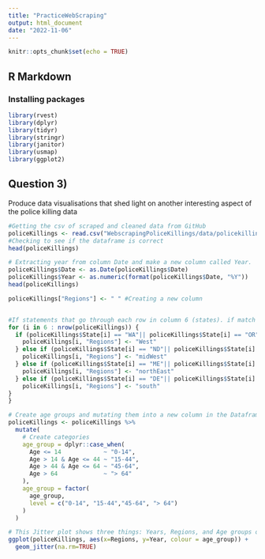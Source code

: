 ---
title: "PracticeWebScraping"
output: html_document
date: "2022-11-06"
---

```{r setup, include=FALSE}
knitr::opts_chunk$set(echo = TRUE)
```

## R Markdown

### Installing packages
```{r libraries, warning=FALSE, message=FALSE}
library(rvest)
library(dplyr)
library(tidyr)
library(stringr)
library(janitor)
library(usmap)
library(ggplot2)
```


## Question 3) 
Produce data visualisations that shed light on another interesting aspect of the police killing data

```{r echo=TRUE}
#Getting the csv of scraped and cleaned data from GitHub
policeKillings <- read.csv("WebscrapingPoliceKillings/data/policekillings202210.csv") 
#Checking to see if the dataframe is correct
head(policeKillings)
```
```{r echo=TRUE}
# Extracting year from column Date and make a new column called Year.
policeKillings$Date <- as.Date(policeKillings$Date)
policeKillings$Year <- as.numeric(format(policeKillings$Date, "%Y"))
head(policeKillings)
```




```{r}
policeKillings["Regions"] <- " " #Creating a new column


#If statements that go through each row in column 6 (states). if match is found, a region is entered
for (i in 6 : nrow(policeKillings)) {
  if (policeKillings$State[i] == "WA"|| policeKillings$State[i] == "OR"|| policeKillings$State[i] == "CA"|| policeKillings$State[i] == "NV"|| policeKillings$State[i] == "ID"|| policeKillings$State[i] == "MT"|| policeKillings$State[i] == "WY"|| policeKillings$State[i] == "UT"|| policeKillings$State[i] == "AZ"|| policeKillings$State[i] == "NM"|| policeKillings$State[i] == "CO" || policeKillings$State[i] == "AK"|| policeKillings$State[i] == "HI") {
    policeKillings[i, "Regions"] <- "West"
  } else if (policeKillings$State[i] == "ND"|| policeKillings$State[i] == "MN"|| policeKillings$State[i] == "SD"|| policeKillings$State[i] == "IA"|| policeKillings$State[i] == "NE"|| policeKillings$State[i] == "KS"|| policeKillings$State[i] == "MO"|| policeKillings$State[i] == "WI"|| policeKillings$State[i] == "IL"|| policeKillings$State[i] == "MI"|| policeKillings$State[i] == "IN"|| policeKillings$State[i] == "OH") {
    policeKillings[i, "Regions"] <- "midWest"
  } else if (policeKillings$State[i] == "ME"|| policeKillings$State[i] == "NH"|| policeKillings$State[i] == "VT"|| policeKillings$State[i] == "MA"|| policeKillings$State[i] == "CT"|| policeKillings$State[i] == "RI"|| policeKillings$State[i] == "NY"|| policeKillings$State[i] == "NJ"|| policeKillings$State[i] == "PA") {
    policeKillings[i, "Regions"] <- "northEast"
  } else if (policeKillings$State[i] == "DE"|| policeKillings$State[i] == "MD"|| policeKillings$State[i] == "DC"|| policeKillings$State[i] == "VA"|| policeKillings$State[i] == "WV"|| policeKillings$State[i] == "KY"|| policeKillings$State[i] == "TN"|| policeKillings$State[i] == "SC"|| policeKillings$State[i] == "GA"|| policeKillings$State[i] == "FL"|| policeKillings$State[i] == "AL"|| policeKillings$State[i] == "MS"|| policeKillings$State[i] == "LA"|| policeKillings$State[i] == "AR"|| policeKillings$State[i] == "OK"|| policeKillings$State[i] == "TX"|| policeKillings$State[i] == "NC") {
    policeKillings[i, "Regions"] <- "south"
}
}

```

```{r}
# Create age groups and mutating them into a new column in the Dataframe 
policeKillings <- policeKillings %>% 
  mutate(
    # Create categories
    age_group = dplyr::case_when(
      Age <= 14            ~ "0-14",
      Age > 14 & Age <= 44 ~ "15-44",
      Age > 44 & Age <= 64 ~ "45-64",
      Age > 64             ~ "> 64"
    ),
    age_group = factor(
      age_group,
      level = c("0-14", "15-44","45-64", "> 64")
    )
  )
```


```{r echo=TRUE}
# This Jitter plot shows three things: Years, Regions, and Age groups of the police killings.
ggplot(policeKillings, aes(x=Regions, y=Year, colour = age_group)) +
  geom_jitter(na.rm=TRUE)
```

